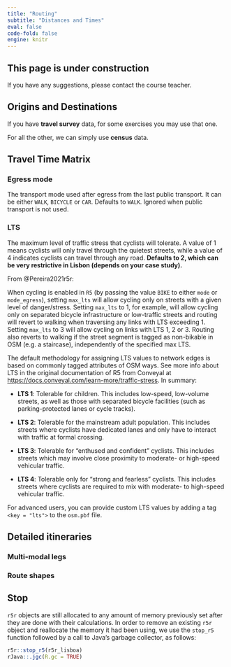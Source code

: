 ```yaml
---
title: "Routing"
subtitle: "Distances and Times"
eval: false
code-fold: false
engine: knitr
---
```


::: {.callout-caution appearance="simple"}
## This page is under construction

If you have any suggestions, please contact the course teacher.
:::

## Origins and Destinations

If you have **travel survey** data, for some exercises you may use that one.

For all the other, we can simply use **census** data.

## Travel Time Matrix

### Egress mode

The transport mode used after egress from the last public transport. It can be either `WALK`, `BICYCLE` or `CAR`. Defaults to `WALK`. Ignored when public transport is not used.

### LTS

The maximum level of traffic stress that cyclists will tolerate. A value of 1 means cyclists will only travel through the quietest streets, while a value of 4 indicates cyclists can travel through any road. **Defaults to 2, which can be very restrictive in Lisbon (depends on your case study).**

From @Pereira2021r5r:

When cycling is enabled in `R5` (by passing the value `BIKE` to either `mode` or `mode_egress`), setting `max_lts` will allow cycling only on streets with a given level of danger/stress. Setting `max_lts` to 1, for example, will allow cycling only on separated bicycle infrastructure or low-traffic streets and routing will revert to walking when traversing any links with LTS exceeding 1. Setting `max_lts` to 3 will allow cycling on links with LTS 1, 2 or 3. Routing also reverts to walking if the street segment is tagged as non-bikable in OSM (e.g. a staircase), independently of
the specified max LTS.

The default methodology for assigning LTS values to network edges is based on commonly tagged attributes of OSM ways. See more info about LTS in the original documentation of R5 from Conveyal at <https://docs.conveyal.com/learn-more/traffic-stress>. In summary:

-   **LTS 1**: Tolerable for children. This includes low-speed, low-volume streets, as well as those with separated bicycle facilities (such as parking-protected lanes or cycle tracks).

-   **LTS 2**: Tolerable for the mainstream adult population. This includes streets where cyclists have dedicated lanes and only have to interact with traffic at formal crossing.

-   **LTS 3**: Tolerable for "enthused and confident" cyclists. This includes streets which may involve close proximity to moderate- or high-speed vehicular traffic.

-   **LTS 4**: Tolerable only for "strong and fearless" cyclists. This includes streets where cyclists are required to mix with moderate- to high-speed vehicular traffic.

For advanced users, you can provide custom LTS values by adding a tag `<key = "lts">` to the `osm.pbf` file.

## Detailed itineraries

### Multi-modal legs

### Route shapes

## Stop

`r5r` objects are still allocated to any amount of memory previously set after they are done with their calculations. In order to remove an existing `r5r` object and reallocate the memory it had been using, we use the `stop_r5` function followed by a call to Java’s garbage collector, as follows:

```r
r5r::stop_r5(r5r_lisboa)
rJava::.jgc(R.gc = TRUE)
```

